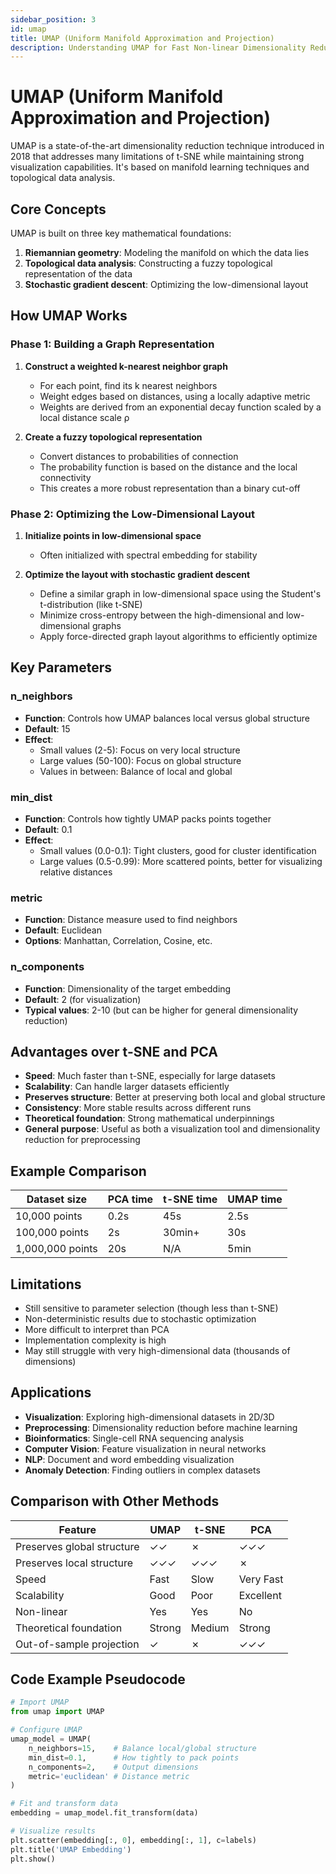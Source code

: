 ```yaml
---
sidebar_position: 3
id: umap
title: UMAP (Uniform Manifold Approximation and Projection)
description: Understanding UMAP for Fast Non-linear Dimensionality Reduction
---
```


# UMAP (Uniform Manifold Approximation and Projection)

UMAP is a state-of-the-art dimensionality reduction technique introduced in 2018 that addresses many limitations of t-SNE while maintaining strong visualization capabilities. It's based on manifold learning techniques and topological data analysis.

## Core Concepts

UMAP is built on three key mathematical foundations:

1. **Riemannian geometry**: Modeling the manifold on which the data lies
2. **Topological data analysis**: Constructing a fuzzy topological representation of the data
3. **Stochastic gradient descent**: Optimizing the low-dimensional layout

## How UMAP Works

### Phase 1: Building a Graph Representation

1. **Construct a weighted k-nearest neighbor graph**
   - For each point, find its k nearest neighbors
   - Weight edges based on distances, using a locally adaptive metric
   - Weights are derived from an exponential decay function scaled by a local distance scale ρ

2. **Create a fuzzy topological representation**
   - Convert distances to probabilities of connection
   - The probability function is based on the distance and the local connectivity
   - This creates a more robust representation than a binary cut-off

### Phase 2: Optimizing the Low-Dimensional Layout

1. **Initialize points in low-dimensional space**
   - Often initialized with spectral embedding for stability
  
2. **Optimize the layout with stochastic gradient descent**
   - Define a similar graph in low-dimensional space using the Student's t-distribution (like t-SNE)
   - Minimize cross-entropy between the high-dimensional and low-dimensional graphs
   - Apply force-directed graph layout algorithms to efficiently optimize

## Key Parameters

### n_neighbors
- **Function**: Controls how UMAP balances local versus global structure
- **Default**: 15
- **Effect**: 
  - Small values (2-5): Focus on very local structure
  - Large values (50-100): Focus on global structure
  - Values in between: Balance of local and global

### min_dist
- **Function**: Controls how tightly UMAP packs points together
- **Default**: 0.1
- **Effect**:
  - Small values (0.0-0.1): Tight clusters, good for cluster identification
  - Large values (0.5-0.99): More scattered points, better for visualizing relative distances

### metric
- **Function**: Distance measure used to find neighbors
- **Default**: Euclidean
- **Options**: Manhattan, Correlation, Cosine, etc.

### n_components
- **Function**: Dimensionality of the target embedding
- **Default**: 2 (for visualization)
- **Typical values**: 2-10 (but can be higher for general dimensionality reduction)

## Advantages over t-SNE and PCA

- **Speed**: Much faster than t-SNE, especially for large datasets
- **Scalability**: Can handle larger datasets efficiently
- **Preserves structure**: Better at preserving both local and global structure
- **Consistency**: More stable results across different runs
- **Theoretical foundation**: Strong mathematical underpinnings
- **General purpose**: Useful as both a visualization tool and dimensionality reduction for preprocessing

## Example Comparison

| Dataset size | PCA time | t-SNE time | UMAP time |
|--------------|----------|------------|-----------|
| 10,000 points | 0.2s    | 45s        | 2.5s      |
| 100,000 points | 2s     | 30min+     | 30s       |
| 1,000,000 points | 20s  | N/A        | 5min      |

## Limitations

- Still sensitive to parameter selection (though less than t-SNE)
- Non-deterministic results due to stochastic optimization
- More difficult to interpret than PCA
- Implementation complexity is high
- May still struggle with very high-dimensional data (thousands of dimensions)

## Applications

- **Visualization**: Exploring high-dimensional datasets in 2D/3D
- **Preprocessing**: Dimensionality reduction before machine learning
- **Bioinformatics**: Single-cell RNA sequencing analysis
- **Computer Vision**: Feature visualization in neural networks
- **NLP**: Document and word embedding visualization
- **Anomaly Detection**: Finding outliers in complex datasets

## Comparison with Other Methods

| Feature | UMAP | t-SNE | PCA |
|---------|------|-------|-----|
| Preserves global structure | ✓✓ | ✗ | ✓✓✓ |
| Preserves local structure | ✓✓✓ | ✓✓✓ | ✗ |
| Speed | Fast | Slow | Very Fast |
| Scalability | Good | Poor | Excellent |
| Non-linear | Yes | Yes | No |
| Theoretical foundation | Strong | Medium | Strong |
| Out-of-sample projection | ✓ | ✗ | ✓✓✓ |

## Code Example Pseudocode

```python
# Import UMAP
from umap import UMAP

# Configure UMAP
umap_model = UMAP(
    n_neighbors=15,    # Balance local/global structure
    min_dist=0.1,      # How tightly to pack points
    n_components=2,    # Output dimensions
    metric='euclidean' # Distance metric
)

# Fit and transform data
embedding = umap_model.fit_transform(data)

# Visualize results
plt.scatter(embedding[:, 0], embedding[:, 1], c=labels)
plt.title('UMAP Embedding')
plt.show()
```
